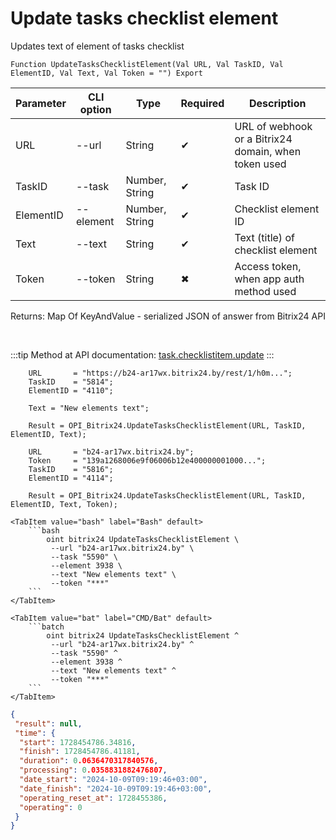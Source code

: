﻿---
sidebar_position: 2
---


# Update tasks checklist element
 Updates text of element of tasks checklist



`Function UpdateTasksChecklistElement(Val URL, Val TaskID, Val ElementID, Val Text, Val Token = "") Export`

  | Parameter | CLI option | Type | Required | Description |
  |-|-|-|-|-|
  | URL | --url | String | &#x2714; | URL of webhook or a Bitrix24 domain, when token used |
  | TaskID | --task | Number, String | &#x2714; | Task ID |
  | ElementID | --element | Number, String | &#x2714; | Checklist element ID |
  | Text | --text | String | &#x2714; | Text (title) of checklist element |
  | Token | --token | String | &#x2716; | Access token, when app auth method used |

  
  Returns:  Map Of KeyAndValue - serialized JSON of answer from Bitrix24 API

<br/>

:::tip
Method at API documentation: [task.checklistitem.update](https://dev.1c-bitrix.ru/rest_help/tasks/task/checklistitem/update.php)
:::
<br/>



```bsl title="1C:Enterprise/OneScript code example"
    URL       = "https://b24-ar17wx.bitrix24.by/rest/1/h0m...";
    TaskID    = "5814";
    ElementID = "4110";

    Text = "New elements text";

    Result = OPI_Bitrix24.UpdateTasksChecklistElement(URL, TaskID, ElementID, Text);

    URL       = "b24-ar17wx.bitrix24.by";
    Token     = "139a1268006e9f06006b12e400000001000...";
    TaskID    = "5816";
    ElementID = "4114";

    Result = OPI_Bitrix24.UpdateTasksChecklistElement(URL, TaskID, ElementID, Text, Token);
```
 

 <Tabs>
  
    <TabItem value="bash" label="Bash" default>
        ```bash
            oint bitrix24 UpdateTasksChecklistElement \
             --url "b24-ar17wx.bitrix24.by" \
             --task "5590" \
             --element 3938 \
             --text "New elements text" \
             --token "***"
        ```
    </TabItem>
  
    <TabItem value="bat" label="CMD/Bat" default>
        ```batch
            oint bitrix24 UpdateTasksChecklistElement ^
             --url "b24-ar17wx.bitrix24.by" ^
             --task "5590" ^
             --element 3938 ^
             --text "New elements text" ^
             --token "***"
        ```
    </TabItem>
</Tabs>


```json title="Result"
{
 "result": null,
 "time": {
  "start": 1728454786.34816,
  "finish": 1728454786.41181,
  "duration": 0.0636470317840576,
  "processing": 0.0358831882476807,
  "date_start": "2024-10-09T09:19:46+03:00",
  "date_finish": "2024-10-09T09:19:46+03:00",
  "operating_reset_at": 1728455386,
  "operating": 0
 }
}
```
